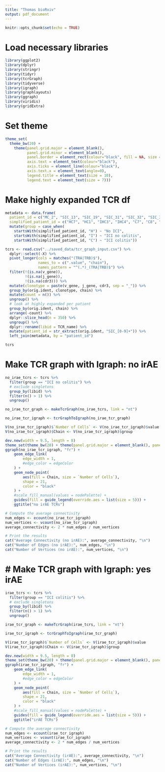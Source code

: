 ```yaml
---
title: "Thomas bioRxiv"
output: pdf_document
---
```

 
```r
knitr::opts_chunk$set(echo = TRUE)
```

# Load necessary libraries

```r

library(ggplot2)
library(dplyr)
library(stringr)
library(tidyr)
library(tcrGraph)
library(tidyverse)
library(igraph)
library(graphlayouts)
library(ggraph)
library(viridis)
library(gridExtra)

```

# Set theme

```r

theme_set(
  theme_bw(20) +
    theme(panel.grid.major = element_blank(),
          panel.grid.minor = element_blank(),
          panel.border = element_rect(colour="black", fill = NA, size = 1),
          axis.text = element_text(colour="black"),
          axis.ticks = element_line(colour="black"),
          axis.text.x = element_text(angle=0),
          legend.title = element_text(size = 10),
          legend.text = element_text(size = 7)))

```

# Make highly expanded TCR df

```r

metadata <- data.frame(
  patient_id = c("MC_2", "SIC_13", "SIC_19", "SIC_31", "SIC_32", "SIC_36", "SIC_40", "SIC_43", "SIC_53", "MC_1", "MC_9", "SIC_71", "SIC_89", "SIC_76", "SIC_94", "SIC_97", "SIC_100", "SIC_100", "SIC_109", "SIC_121", "SIC_126", "SIC_134", "SIC_140", "SIC_141", "SIC_172", "SIC_186", "SIC_187", "SIC_188", "SIC_196"),
  simplified_patient_id = c("HC7", "HC1", "IHC3", "IHC4", "C7", "C8", "C9", "C10", "IHC5", "HC6", "HC8", "C11", "C12", "C14", "IHC6", "C13", "C1", "C1", "IHC1", "C2", "C3", "C4", "C5", "C6", "IHC2", "HC2", "HC3", "HC4", "HC5")) %>%
  mutate(group = case_when(
    startsWith(simplified_patient_id, "H") ~ "No ICI",
    startsWith(simplified_patient_id, "I") ~ "ICI no colitis",
    startsWith(simplified_patient_id, "C") ~ "ICI colitis"))

tcrs <- read.csv("../saved_data/tcr_graph_input.csv") %>%
  dplyr::select(-X) %>%
  pivot_longer(cols = matches("(TRA|TRB)$"),
               names_to = c(".value", "chain"),
               names_pattern = "^(.*)_(TRA|TRB)$") %>%
  filter(!(is.na(v_gene)),
         !(is.na(j_gene)),
         !(is.na(cdr3))) %>%
  mutate(clonotype = paste(v_gene, j_gene, cdr3, sep = "_")) %>%
  group_by(orig.ident, clonotype, chain) %>%
  mutate(count = n()) %>%
  ungroup() %>%
  # look at highly expanded per patient
  group_by(orig.ident, chain) %>%
  arrange(-count) %>%
  dplyr::slice_head(n = 350) %>%
  ungroup() %>%
  dplyr::rename(libid = TCR_name) %>%
  mutate(patient_id = str_extract(orig.ident, "SIC_[0-9]+")) %>%
  left_join(metadata, by = "patient_id")

tcrs

```

# Make TCR graph with Igraph: no irAE

```r

no_irae_tcrs <- tcrs %>%
  filter(group == "ICI no colitis") %>%
  # exclude singletons
  group_by(libid) %>%
  filter(n() > 1) %>%
  ungroup()

no_irae_tcr_graph <- makeTcrGraph(no_irae_tcrs, link = "nt")

no_irae_tcr_igraph <- tcrGraphToIgraph(no_irae_tcr_graph)

V(no_irae_tcr_igraph)$`Number of Cells` <- V(no_irae_tcr_igraph)$value
V(no_irae_tcr_igraph)$Chain <- V(no_irae_tcr_igraph)$group

dev.new(width = 9.5, length = 8)
theme_set(theme_bw(20) + theme(panel.grid.major = element_blank(), panel.grid.minor = element_blank()) + theme(legend.key = element_blank()))
ggraph(no_irae_tcr_igraph, "fr") +
    geom_edge_link(
        edge_width = 1,
        #edge_color = edgeColor
    ) +
    geom_node_point(
        aes(fill = Chain, size = `Number of Cells`),
        shape = 21,
        color = "black"
    ) +
    #scale_fill_manual(values = nodePalette) +
    guides(fill = guide_legend(override.aes = list(size = 5))) +
    ggtitle("no irAE TCRs")

# Compute the average connectivity
num_edges <- ecount(no_irae_tcr_igraph)
num_vertices <- vcount(no_irae_tcr_igraph)
average_connectivity <- 2 * num_edges / num_vertices

# Print the results
cat("Average Connectivity (no irAE):", average_connectivity, "\n")
cat("Number of Edges (no irAE):", num_edges, "\n")
cat("Number of Vertices (no irAE):", num_vertices, "\n")

```

# # Make TCR graph with Igraph: yes irAE

```r

irae_tcrs <- tcrs %>%
  filter(group == "ICI colitis") %>%
  # exclude singletons
  group_by(libid) %>%
  filter(n() > 1) %>%
  ungroup()

irae_tcr_graph <- makeTcrGraph(irae_tcrs, link = "nt")

irae_tcr_igraph <- tcrGraphToIgraph(irae_tcr_graph)

V(irae_tcr_igraph)$`Number of Cells` <- V(irae_tcr_igraph)$value
V(irae_tcr_igraph)$Chain <- V(irae_tcr_igraph)$group

dev.new(width = 9.5, length = 8)
theme_set(theme_bw(20) + theme(panel.grid.major = element_blank(), panel.grid.minor = element_blank()) + theme(legend.key = element_blank()))
ggraph(irae_tcr_igraph, "fr") +
    geom_edge_link(
        edge_width = 1,
        #edge_color = edgeColor
    ) +
    geom_node_point(
        aes(fill = Chain, size = `Number of Cells`),
        shape = 21,
        color = "black"
    ) +
    #scale_fill_manual(values = nodePalette) +
    guides(fill = guide_legend(override.aes = list(size = 5))) +
    ggtitle("irAE TCRs")

# Compute the average connectivity
num_edges <- ecount(irae_tcr_igraph)
num_vertices <- vcount(irae_tcr_igraph)
average_connectivity <- 2 * num_edges / num_vertices

# Print the results
cat("Average Connectivity (irAE):", average_connectivity, "\n")
cat("Number of Edges (irAE):", num_edges, "\n")
cat("Number of Vertices (irAE):", num_vertices, "\n")

```